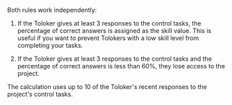 <Image width="700px" withBackground imageId="1675426796505" alt="" />

<Image width="700px" withBackground imageId="1675426826406" alt="" />

Both rules work independently:

1. If the Toloker gives at least 3 responses to the control tasks, the percentage of correct answers is assigned as the skill value. This is useful if you want to prevent Tolokers with a low skill level from completing your tasks.

1. If the Toloker gives at least 3 responses to the control tasks and the percentage of correct answers is less than 60%, they lose access to the project.

The calculation uses up to 10 of the Toloker's recent responses to the project's control tasks.
